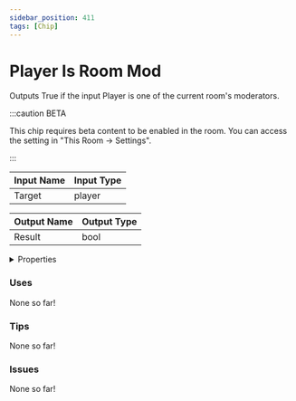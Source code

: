 ```yaml
---
sidebar_position: 411
tags: [Chip]
---
```


# Player Is Room Mod

Outputs True if the input Player is one of the current room's moderators.

:::caution BETA

This chip requires beta content to be enabled in the room. You can access the setting in "This Room -> Settings".

:::


<EsbSvg />

| Input Name | Input Type |
|-----------|-----------|
| Target | player |

| Output Name | Output Type |
|-----------|-----------|
| Result | bool |


<details>
  <summary>Properties</summary>
  <div>
    <div>
    <table>
      <thead>
        <tr>
          <th>Is beta required?</th>
          <th>✅</th>
        </tr>
        <tr>
          <th>Is this chip a trolling risk?</th>
          <th>❌</th>
        </tr>
        <tr>
          <th>Chip UUID</th>
          <th>8f9b0921-a92b-4d01-a4d5-a8d2e6fc6ca0</th>
        </tr>
      </thead>
    </table>
    </div>
  </div>
</details>

### Uses

None so far!

### Tips

None so far!

### Issues

None so far!